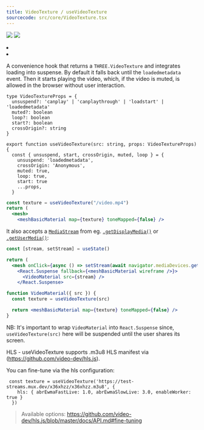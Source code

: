 ```yaml
---
title: VideoTexture / useVideoTexture
sourcecode: src/core/VideoTexture.tsx
---
```


[![](https://img.shields.io/badge/-storybook-%23ff69b4)](https://drei.pmnd.rs/?path=/story/misc-videotexture) ![](https://img.shields.io/badge/-suspense-brightgreen)

<Grid cols={4}>
  <li>
    <Codesandbox id="39hg8" />
  </li>
  <li>
    <Codesandbox id="2cemck" />
  </li>
</Grid>

A convenience hook that returns a `THREE.VideoTexture` and integrates loading into suspense. By default it falls back until the `loadedmetadata` event. Then it starts playing the video, which, if the video is muted, is allowed in the browser without user interaction.

```tsx
type VideoTextureProps = {
  unsuspend?: 'canplay' | 'canplaythrough' | 'loadstart' | 'loadedmetadata'
  muted?: boolean
  loop?: boolean
  start?: boolean
  crossOrigin?: string
}

export function useVideoTexture(src: string, props: VideoTextureProps) {
  const { unsuspend, start, crossOrigin, muted, loop } = {
    unsuspend: 'loadedmetadata',
    crossOrigin: 'Anonymous',
    muted: true,
    loop: true,
    start: true
    ...props,
  }
```

```jsx
const texture = useVideoTexture("/video.mp4")
return (
  <mesh>
    <meshBasicMaterial map={texture} toneMapped={false} />
```

It also accepts a [`MediaStream`](https://developer.mozilla.org/en-US/docs/Web/API/MediaStream) from eg. [`.getDisplayMedia()`](https://developer.mozilla.org/en-US/docs/Web/API/MediaDevices/getDisplayMedia) or [`.getUserMedia()`](https://developer.mozilla.org/en-US/docs/Web/API/MediaDevices/getUserMedia):

```jsx
const [stream, setStream] = useState()

return (
  <mesh onClick={async () => setStream(await navigator.mediaDevices.getDisplayMedia({ video: true }))}>
    <React.Suspense fallback={<meshBasicMaterial wireframe />}>
      <VideoMaterial src={stream} />
    </React.Suspense>
```

```jsx
function VideoMaterial({ src }) {
  const texture = useVideoTexture(src)

  return <meshBasicMaterial map={texture} toneMapped={false} />
}
```

NB: It's important to wrap `VideoMaterial` into `React.Suspense` since, `useVideoTexture(src)` here will be suspended until the user shares its screen.

HLS - useVideoTexture supports .m3u8 HLS manifest via (https://github.com/video-dev/hls.js).

You can fine-tune via the hls configuration:

```
 const texture = useVideoTexture('https://test-streams.mux.dev/x36xhzz/x36xhzz.m3u8', {
    hls: { abrEwmaFastLive: 1.0, abrEwmaSlowLive: 3.0, enableWorker: true }
  })
```

> Available options: https://github.com/video-dev/hls.js/blob/master/docs/API.md#fine-tuning
